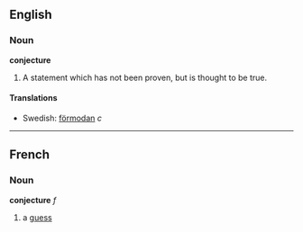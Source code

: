 ==English==
===Noun===
'''conjecture'''

# A statement which has not been proven, but is thought to be true.
====Translations====
*Swedish: [[förmodan]] ''c''
----

==French==
===Noun===
'''conjecture''' ''f''

# a [[guess]]